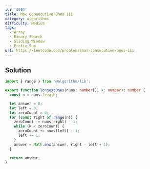 ```yaml
---
id: '1004'
title: Max Consecutive Ones III
category: Algorithms
difficulty: Medium
tags:
  - Array
  - Binary Search
  - Sliding Window
  - Prefix Sum
url: https://leetcode.com/problems/max-consecutive-ones-iii
---
```


## Solution

```typescript filename="solution.ts" copy
import { range } from '@algorithm/lib';

export function longestOnes(nums: number[], k: number): number {
  const n = nums.length;

  let answer = 0;
  let left = 0;
  let zeroCount = 0;
  for (const right of range(n)) {
    zeroCount -= nums[right] - 1;
    while (k < zeroCount) {
      zeroCount += nums[left] - 1;
      left += 1;
    }
    answer = Math.max(answer, right - left + 1);
  }

  return answer;
}
```
